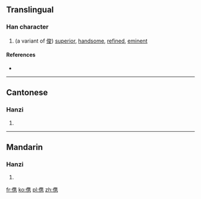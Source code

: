 ==Translingual==

===Han character===
{{Han char|rn=9|rad=人|as=10|sn=12|four=|canj=人人土尸 (OOGS)|ids=⿰[[亻]][[隽]]}}

# (a variant of [[俊]]) [[superior]], [[handsome]], [[refined]], [[eminent]]

====References====
* {{Han ref|kx=0114.051|hdz=10203.090|uh=347A|ud=13434}}

----

==Cantonese==

===Hanzi===
{{yue-hanzi|jyut=|y=jeui6, jeun3}}

# {{defn|lang=yue|sort=人10}}

----

==Mandarin==

===Hanzi===
{{cmn-hanzi|pin=[[jùn]] ([[jun4]])|wg=chün<sup>4</sup>}}

# {{defn|lang=cmn|sort=人10}}

[[fr:㑺]]
[[ko:㑺]]
[[pl:㑺]]
[[zh:㑺]]